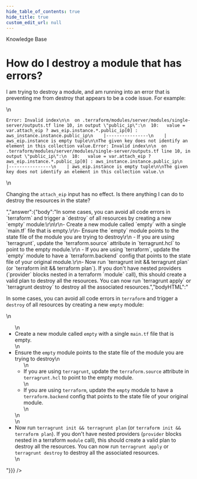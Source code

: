 ```yaml
---
hide_table_of_contents: true
hide_title: true
custom_edit_url: null
---
```



<head>
  <link rel="canonical" href="https://github.com/tnn-tnn-tnn-tnn-tnn-gruntwork-io/knowledge-base/discussions/144" />
</head>

<CenterLayout>
<span className="searchCategory">Knowledge Base</span>
<h1>How do I destroy a module that has errors?</h1>
<GitHub discussion={{"id":"D_kwDOF8slf84AOh1i","number":144,"author":{"login":"yorinasub17"},"title":"How do I destroy a module that has errors?","body":"I am trying to destroy a module, and am running into an error that is preventing me from destroy that appears to be a code issue. For example:\r\n\r\n```\r\nError: Invalid index\r\n\r\n  on .terraform/modules/server/modules/single-server/outputs.tf line 10, in output \"public_ip\":\r\n  10:   value = var.attach_eip ? aws_eip.instance.*.public_ip[0] : aws_instance.instance.public_ip\r\n    |----------------\r\n    | aws_eip.instance is empty tuple\r\n\r\nThe given key does not identify an element in this collection value.Error: Invalid index\r\n\r\n  on .terraform/modules/server/modules/single-server/outputs.tf line 10, in output \"public_ip\":\r\n  10:   value = var.attach_eip ? aws_eip.instance.*.public_ip[0] : aws_instance.instance.public_ip\r\n    |----------------\r\n    | aws_eip.instance is empty tuple\r\n\r\nThe given key does not identify an element in this collection value.\r\n```\r\n\r\nChanging the `attach_eip` input has no effect. Is there anything I can do to destroy the resources in the state?","bodyHTML":"<p dir=\"auto\">I am trying to destroy a module, and am running into an error that is preventing me from destroy that appears to be a code issue. For example:</p>\n<div class=\"snippet-clipboard-content notranslate position-relative overflow-auto\" data-snippet-clipboard-copy-content=\"Error: Invalid index\n\n  on .terraform/modules/server/modules/single-server/outputs.tf line 10, in output &quot;public_ip&quot;:\n  10:   value = var.attach_eip ? aws_eip.instance.*.public_ip[0] : aws_instance.instance.public_ip\n    |----------------\n    | aws_eip.instance is empty tuple\n\nThe given key does not identify an element in this collection value.Error: Invalid index\n\n  on .terraform/modules/server/modules/single-server/outputs.tf line 10, in output &quot;public_ip&quot;:\n  10:   value = var.attach_eip ? aws_eip.instance.*.public_ip[0] : aws_instance.instance.public_ip\n    |----------------\n    | aws_eip.instance is empty tuple\n\nThe given key does not identify an element in this collection value.\"><pre class=\"notranslate\"><code class=\"notranslate\">Error: Invalid index\n\n  on .terraform/modules/server/modules/single-server/outputs.tf line 10, in output \"public_ip\":\n  10:   value = var.attach_eip ? aws_eip.instance.*.public_ip[0] : aws_instance.instance.public_ip\n    |----------------\n    | aws_eip.instance is empty tuple\n\nThe given key does not identify an element in this collection value.Error: Invalid index\n\n  on .terraform/modules/server/modules/single-server/outputs.tf line 10, in output \"public_ip\":\n  10:   value = var.attach_eip ? aws_eip.instance.*.public_ip[0] : aws_instance.instance.public_ip\n    |----------------\n    | aws_eip.instance is empty tuple\n\nThe given key does not identify an element in this collection value.\n</code></pre></div>\n<p dir=\"auto\">Changing the <code class=\"notranslate\">attach_eip</code> input has no effect. Is there anything I can do to destroy the resources in the state?</p>","answer":{"body":"In some cases, you can avoid all code errors in `terraform` and trigger a `destroy` of all resources by creating a new `empty` module:\r\n\r\n- Create a new module called `empty` with a single `main.tf` file that is empty.\r\n- Ensure the `empty` module points to the state file of the module you are trying to destroy\r\n    - If you are using `terragrunt`, update the `terraform.source` attribute in `terragrunt.hcl` to point to the empty module.\r\n    - If you are using `terraform`, update the `empty` module to have a `terraform.backend` config that points to the state file of your original module.\r\n- Now run `terragrunt init && terragrunt plan` (or `terraform init && terraform plan`). If you don't have nested providers (`provider` blocks nested in a terraform `module` call), this should create a valid plan to destroy all the resources. You can now run `terragrunt apply` or `terragrunt destroy` to destroy all the associated resources.","bodyHTML":"<p dir=\"auto\">In some cases, you can avoid all code errors in <code class=\"notranslate\">terraform</code> and trigger a <code class=\"notranslate\">destroy</code> of all resources by creating a new <code class=\"notranslate\">empty</code> module:</p>\n<ul dir=\"auto\">\n<li>Create a new module called <code class=\"notranslate\">empty</code> with a single <code class=\"notranslate\">main.tf</code> file that is empty.</li>\n<li>Ensure the <code class=\"notranslate\">empty</code> module points to the state file of the module you are trying to destroy\n<ul dir=\"auto\">\n<li>If you are using <code class=\"notranslate\">terragrunt</code>, update the <code class=\"notranslate\">terraform.source</code> attribute in <code class=\"notranslate\">terragrunt.hcl</code> to point to the empty module.</li>\n<li>If you are using <code class=\"notranslate\">terraform</code>, update the <code class=\"notranslate\">empty</code> module to have a <code class=\"notranslate\">terraform.backend</code> config that points to the state file of your original module.</li>\n</ul>\n</li>\n<li>Now run <code class=\"notranslate\">terragrunt init &amp;&amp; terragrunt plan</code> (or <code class=\"notranslate\">terraform init &amp;&amp; terraform plan</code>). If you don't have nested providers (<code class=\"notranslate\">provider</code> blocks nested in a terraform <code class=\"notranslate\">module</code> call), this should create a valid plan to destroy all the resources. You can now run <code class=\"notranslate\">terragrunt apply</code> or <code class=\"notranslate\">terragrunt destroy</code> to destroy all the associated resources.</li>\n</ul>"}}} />

</CenterLayout>
  

<!-- ##DOCS-SOURCER-START
{
  "sourcePlugin": "github-discussions",
  "hash": "2b57fa39cffda89df430f850970fb138"
}
##DOCS-SOURCER-END -->
